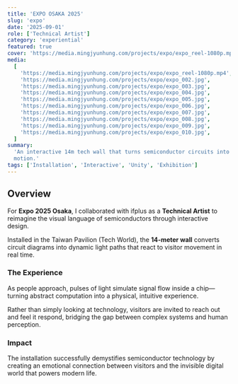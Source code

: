 ```yaml
---
title: 'EXPO OSAKA 2025'
slug: 'expo'
date: '2025-09-01'
role: ['Technical Artist']
category: 'experiential'
featured: true
cover: 'https://media.mingjyunhung.com/projects/expo/expo_reel-1080p.mp4'
media:
  [
    'https://media.mingjyunhung.com/projects/expo/expo_reel-1080p.mp4',
    'https://media.mingjyunhung.com/projects/expo/expo_002.jpg',
    'https://media.mingjyunhung.com/projects/expo/expo_003.jpg',
    'https://media.mingjyunhung.com/projects/expo/expo_004.jpg',
    'https://media.mingjyunhung.com/projects/expo/expo_005.jpg',
    'https://media.mingjyunhung.com/projects/expo/expo_006.jpg',
    'https://media.mingjyunhung.com/projects/expo/expo_007.jpg',
    'https://media.mingjyunhung.com/projects/expo/expo_008.jpg',
    'https://media.mingjyunhung.com/projects/expo/expo_009.jpg',
    'https://media.mingjyunhung.com/projects/expo/expo_010.jpg',
  ]
summary:
  'An interactive 14m tech wall that turns semiconductor circuits into gesture-responsive light and
  motion.'
tags: ['Installation', 'Interactive', 'Unity', 'Exhibition']
---
```


## Overview

For **Expo 2025 Osaka**, I collaborated with ifplus as a **Technical Artist** to reimagine the
visual language of semiconductors through interactive design.

Installed in the Taiwan Pavilion (Tech World), the **14-meter wall** converts circuit diagrams into
dynamic light paths that react to visitor movement in real time.

### The Experience

As people approach, pulses of light simulate signal flow inside a chip—turning abstract computation
into a physical, intuitive experience.

Rather than simply looking at technology, visitors are invited to reach out and feel it respond,
bridging the gap between complex systems and human perception.

### Impact

The installation successfully demystifies semiconductor technology by creating an emotional
connection between visitors and the invisible digital world that powers modern life.
